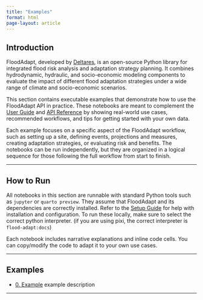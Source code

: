 ```yaml
---
title: "Examples"
format: html
page-layout: article
---
```


## Introduction

FloodAdapt, developed by [Deltares](https://www.deltares.nl), is an open-source Python library for integrated flood risk analysis and adaptation strategy planning. It combines hydrodynamic, hydraulic, and socio-economic modeling components to evaluate the impact of different flood adaptation strategies under a wide range of climate and socio-economic scenarios.

This section contains executable examples that demonstrate how to use the FloodAdapt API in practice. These notebooks are meant to complement the [User Guide](../4_user_guide/index.qmd) and [API Reference](../api_ref/api_index.qmd) by showing real-world use cases, recommended workflows, and tips for getting started with your own data.

Each example focuses on a specific aspect of the FloodAdapt workflow, such as setting up a site, defining events, projections and measures, creating adaptation strategies, or evaluating risk and benefits. The notebooks can be run independently, but they are organized in a logical sequence for those following the full workflow from start to finish.

---

## How to Run

All notebooks in this section are runnable with standard Python tools such as `jupyter` or `quarto preview`. They assume that FloodAdapt and its dependencies are correctly installed. Refer to the [Setup Guide](../3_setup_guide/index.qmd) for help with installation and configuration. To run these locally, make sure to select the correct python interpreter. (if you are using pixi, the correct interpreter is `flood-adapt:docs`)

Each notebook includes narrative explanations and inline code cells. You can copy/modify the code to adapt it to your own use cases.

---

## Examples

- [0. Example](example1.ipynb)
  example description

---
